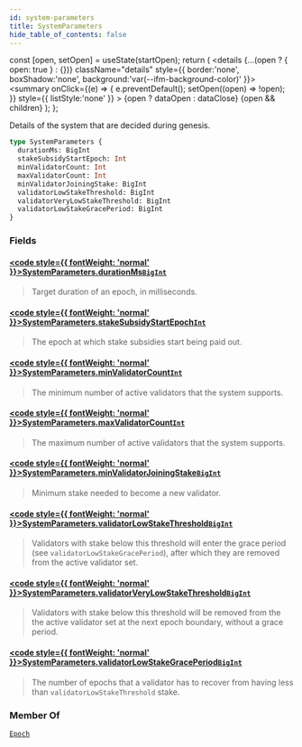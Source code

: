 ```yaml
---
id: system-parameters
title: SystemParameters
hide_table_of_contents: false
---
```









  const [open, setOpen] = useState(startOpen);
  return (
    <details {...(open ? { open: true } : {})} className="details" style={{ border:'none', boxShadow:'none', background:'var(--ifm-background-color)' }}>
      <summary
        onClick={(e) => {
          e.preventDefault();
          setOpen((open) => !open);
        }}
        style={{ listStyle:'none' }}
      >
      {open ? dataOpen : dataClose}
      </summary>
      {open && children}
    </details>
  );
};








Details of the system that are decided during genesis.


```graphql
type SystemParameters {
  durationMs: BigInt
  stakeSubsidyStartEpoch: Int
  minValidatorCount: Int
  maxValidatorCount: Int
  minValidatorJoiningStake: BigInt
  validatorLowStakeThreshold: BigInt
  validatorVeryLowStakeThreshold: BigInt
  validatorLowStakeGracePeriod: BigInt
}
```




### Fields

#### [<code style={{ fontWeight: 'normal' }}>SystemParameters.<b>durationMs</b></code>](#)<Bullet />[`BigInt`](/references/sui-api/graphql/reference/scalars/big-int) <Badge class="badge badge--secondary" text="scalar"/> 
> 
> 
> Target duration of an epoch, in milliseconds.
> 

#### [<code style={{ fontWeight: 'normal' }}>SystemParameters.<b>stakeSubsidyStartEpoch</b></code>](#)<Bullet />[`Int`](/references/sui-api/graphql/reference/scalars/int) <Badge class="badge badge--secondary" text="scalar"/> 
> 
> 
> The epoch at which stake subsidies start being paid out.
> 

#### [<code style={{ fontWeight: 'normal' }}>SystemParameters.<b>minValidatorCount</b></code>](#)<Bullet />[`Int`](/references/sui-api/graphql/reference/scalars/int) <Badge class="badge badge--secondary" text="scalar"/> 
> 
> 
> The minimum number of active validators that the system supports.
> 

#### [<code style={{ fontWeight: 'normal' }}>SystemParameters.<b>maxValidatorCount</b></code>](#)<Bullet />[`Int`](/references/sui-api/graphql/reference/scalars/int) <Badge class="badge badge--secondary" text="scalar"/> 
> 
> 
> The maximum number of active validators that the system supports.
> 

#### [<code style={{ fontWeight: 'normal' }}>SystemParameters.<b>minValidatorJoiningStake</b></code>](#)<Bullet />[`BigInt`](/references/sui-api/graphql/reference/scalars/big-int) <Badge class="badge badge--secondary" text="scalar"/> 
> 
> 
> Minimum stake needed to become a new validator.
> 

#### [<code style={{ fontWeight: 'normal' }}>SystemParameters.<b>validatorLowStakeThreshold</b></code>](#)<Bullet />[`BigInt`](/references/sui-api/graphql/reference/scalars/big-int) <Badge class="badge badge--secondary" text="scalar"/> 
> 
> 
> Validators with stake below this threshold will enter the grace period (see
> `validatorLowStakeGracePeriod`), after which they are removed from the active validator set.
> 

#### [<code style={{ fontWeight: 'normal' }}>SystemParameters.<b>validatorVeryLowStakeThreshold</b></code>](#)<Bullet />[`BigInt`](/references/sui-api/graphql/reference/scalars/big-int) <Badge class="badge badge--secondary" text="scalar"/> 
> 
> 
> Validators with stake below this threshold will be removed from the the active validator set
> at the next epoch boundary, without a grace period.
> 

#### [<code style={{ fontWeight: 'normal' }}>SystemParameters.<b>validatorLowStakeGracePeriod</b></code>](#)<Bullet />[`BigInt`](/references/sui-api/graphql/reference/scalars/big-int) <Badge class="badge badge--secondary" text="scalar"/> 
> 
> 
> The number of epochs that a validator has to recover from having less than
> `validatorLowStakeThreshold` stake.
> 



### Member Of

[`Epoch`](/references/sui-api/graphql/reference/objects/epoch)  <Badge class="badge badge--secondary" text="object"/>

